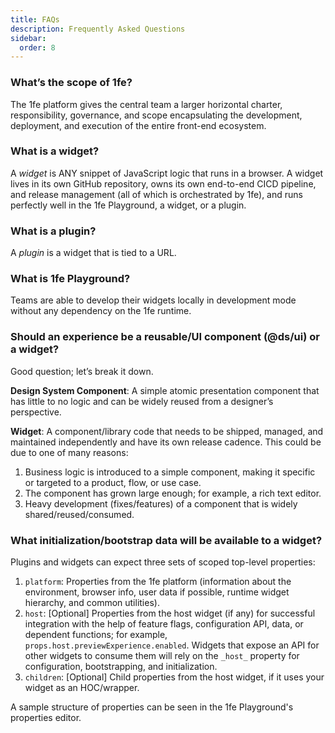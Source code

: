 ```yaml
---
title: FAQs
description: Frequently Asked Questions
sidebar:
  order: 8
---
```


### What’s the scope of 1fe?

The 1fe platform gives the central team a larger horizontal charter, responsibility, governance, and scope encapsulating the development, deployment, and execution of the entire front-end ecosystem.

### What is a widget?

A *widget* is ANY snippet of JavaScript logic that runs in a browser. A widget lives in its own GitHub repository, owns its own end-to-end CICD pipeline, and release management (all of which is orchestrated by 1fe), and runs perfectly well in the 1fe Playground, a widget, or a plugin.

### What is a plugin?

A *plugin* is a widget that is tied to a URL.

### What is 1fe Playground?

Teams are able to develop their widgets locally in development mode without any dependency on the 1fe runtime.

### Should an experience be a reusable/UI component (@ds/ui) or a widget?

Good question; let’s break it down.

**Design System Component**: A simple atomic presentation component that has little to no logic and can be widely reused from a designer’s perspective.

**Widget**: A component/library code that needs to be shipped, managed, and maintained independently and have its own release cadence. This could be due to one of many reasons:

1.  Business logic is introduced to a simple component, making it specific or targeted to a product, flow, or use case.
2.  The component has grown large enough; for example, a rich text editor.
3.  Heavy development (fixes/features) of a component that is widely shared/reused/consumed.

### What initialization/bootstrap data will be available to a widget?

Plugins and widgets can expect three sets of scoped top-level properties:

1.  `platform`: Properties from the 1fe platform (information about the environment, browser info, user data if possible, runtime widget hierarchy, and common utilities).
2.  `host`: [Optional] Properties from the host widget (if any) for successful integration with the help of feature flags, configuration API, data, or dependent functions; for example, `props.host.previewExperience.enabled`. Widgets that expose an API for other widgets to consume them will rely on the `_host_` property for configuration, bootstrapping, and initialization.
3.  `children`: [Optional] Child properties from the host widget, if it uses your widget as an HOC/wrapper.

A sample structure of properties can be seen in the 1fe Playground's properties editor.
